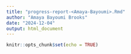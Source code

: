 ```yaml
---
title: "progress-report-<Amaya-Bayoumi>.Rmd"
author: "Amaya Bayoumi Brooks"
date: "2024-12-04"
output: html_document
---
```


```r
knitr::opts_chunk$set(echo = TRUE)
```

